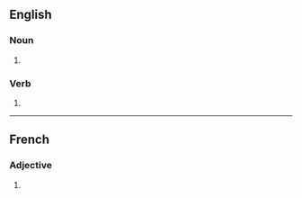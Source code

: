 ==English==

===Noun===
{{head|en|noun form}}

# {{plural of|blond|lang=en}}

===Verb===
{{head|en|verb form}}

# {{en-third-person singular of|blond}}

----

==French==

===Adjective===
{{head|fr|adjective form}}

# {{masculine plural of|blond|lang=fr}}